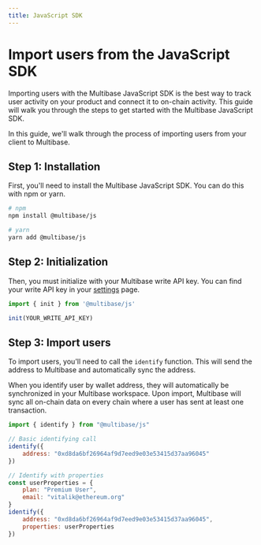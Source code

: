 ```yaml
---
title: JavaScript SDK
---
```


# Import users from the JavaScript SDK

Importing users with the Multibase JavaScript SDK is the best way to track user activity on your product and connect it to on-chain activity. This guide will walk you through the steps to get started with the Multibase JavaScript SDK.

In this guide, we'll walk through the process of importing users from your client to Multibase.

## Step 1: Installation

First, you'll need to install the Multibase JavaScript SDK. You can do this with npm or yarn.

```bash
# npm
npm install @multibase/js

# yarn
yarn add @multibase/js
```

## Step 2: Initialization

Then, you must initialize with your Multibase write API key. You can find your write API key in your [settings](https://app.multibase.co/settings) page.

```javascript
import { init } from '@multibase/js'

init(YOUR_WRITE_API_KEY)
```

## Step 3: Import users

To import users, you'll need to call the `identify` function. This will send the address to Multibase and automatically sync the address.

When you identify user by wallet address, they will automatically be synchronized in your Multibase workspace. Upon import, Multibase will sync all on-chain data on every chain where a user has sent at least one transaction.

```javascript
import { identify } from "@multibase/js"

// Basic identifying call
identify({
    address: "0xd8da6bf26964af9d7eed9e03e53415d37aa96045"
})

// Identify with properties
const userProperties = {
    plan: "Premium User",
    email: "vitalik@ethereum.org"
}
identify({
    address: "0xd8da6bf26964af9d7eed9e03e53415d37aa96045",
    properties: userProperties
})
```
